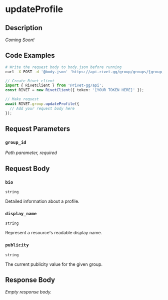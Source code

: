 

# updateProfile



## Description

*Coming Soon!*


## Code Examples

<CodeGroup title='Request' tag='POST' label='https://api.rivet.gg/group/groups/{group_id}/profile'>

```bash {{ "title": "cURL" }}
# Write the request body to body.json before running
curl -X POST -d '@body.json' 'https://api.rivet.gg/group/groups/{group_id}/profile'
```

```ts
// Create Rivet client
import { RivetClient } from '@rivet-gg/api';
const RIVET = new RivetClient({ token: '[YOUR TOKEN HERE]' });

// Make request
await RIVET.group.updateProfile({
  // Add your request body here
});
```

</CodeGroup>


## Request Parameters


### `group_id`

_Path parameter, required_





## Request Body

### `bio`

`string`

Detailed information about a profile.

### `display_name`

`string`

Represent a resource's readable display name.

### `publicity`

`string`

The current publicity value for the given group.




## Response Body

_Empty response body._
